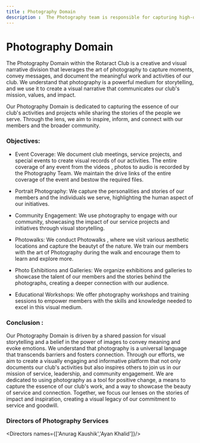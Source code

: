 ```yaml
---
title : Photography Domain
description :  The Photography team is responsible for capturing high-quality images that document the Rotaract Club's activities, events, and initiatives.
---
```


# Photography Domain

The Photography Domain within the Rotaract Club is a creative and visual narrative division that leverages the art of photography to capture moments, convey messages, and document the meaningful work and activities of our club. We understand that photography is a powerful medium for storytelling, and we use it to create a visual narrative that communicates our club's mission, values, and impact.

Our Photography Domain is dedicated to capturing the essence of our club's activities and projects while sharing the stories of the people we serve. Through the lens, we aim to inspire, inform, and connect with our members and the broader community.


### Objectives:
- Event Coverage: We document club meetings, service projects, and special events to create visual records of our activities. The entire coverage of any event from the videos , photos to audio is recorded by the Photography Team. We maintain the drive links of the entire coverage of the event and bestow the required files.

- Portrait Photography: We capture the personalities and stories of our members and the individuals we serve, highlighting the human aspect of our initiatives.

- Community Engagement: We use photography to engage with our community, showcasing the impact of our service projects and initiatives through visual storytelling.

- Photowalks: We conduct Photowalks , where we visit various aesthetic locations and capture the beautyt of the nature. We train our members with the art of Photography during the walk and encourage them to learn and explore more.

- Photo Exhibitions and Galleries: We organize exhibitions and galleries to showcase the talent of our members and the stories behind the photographs, creating a deeper connection with our audience.

- Educational Workshops: We offer photography workshops and training sessions to empower members with the skills and knowledge needed to excel in this visual medium.


### Conclusion :
Our Photography Domain is driven by a shared passion for visual storytelling and a belief in the power of images to convey meaning and evoke emotions. We understand that photography is a universal language that transcends barriers and fosters connection. Through our efforts, we aim to create a visually engaging and informative platform that not only documents our club's activities but also inspires others to join us in our mission of service, leadership, and community engagement. We are dedicated to using photography as a tool for positive change, a means to capture the essence of our club's work, and a way to showcase the beauty of service and connection. Together, we focus our lenses on the stories of impact and inspiration, creating a visual legacy of our commitment to service and goodwill.

### Directors of Photography Services
<Directors names={['Anurag Kaushik','Ayan Khalid']}/>